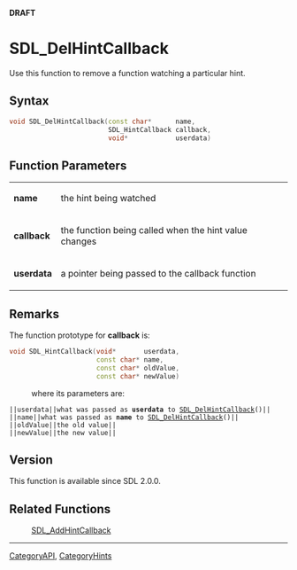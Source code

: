 <span color="red">'''DRAFT'''</span>


<!-- #*^*^*^*^*See http://wiki.libsdl.org/moin.cgi/SGFunctions for details on editing this page*^*^*^*^* -->


= SDL_DelHintCallback =
Use this function to remove a function watching a particular hint.




== Syntax ==
<syntaxhighlight lang='c++'>
void SDL_DelHintCallback(const char*      name,
                         SDL_HintCallback callback,
                         void*            userdata)
</syntaxhighlight>


== Function Parameters ==
{|
|'''name'''
|the hint being watched
|-
|'''callback'''
|the function being called when the hint value changes
|-
|'''userdata'''
|a pointer being passed to the callback function
|}



== Remarks ==
The function prototype for '''callback''' is:
 <syntaxhighlight lang='c++'>
void SDL_HintCallback(void*       userdata,
                      const char* name,
                      const char* oldValue,
                      const char* newValue)
</syntaxhighlight>
: where its parameters are:
 ||<code>userdata</code>||what was passed as '''userdata''' to [[SDL_DelHintCallback]]()||
 ||<code>name</code>||what was passed as '''name''' to [[SDL_DelHintCallback]]()||
 ||<code>oldValue</code>||the old value||
 ||<code>newValue</code>||the new value||

== Version ==
This function is available since SDL 2.0.0.

== Related Functions ==
:[[SDL_AddHintCallback]]

----
[[CategoryAPI]], [[CategoryHints]]
<!-- #See the Style Guide for instructions on editing the footer. -->
